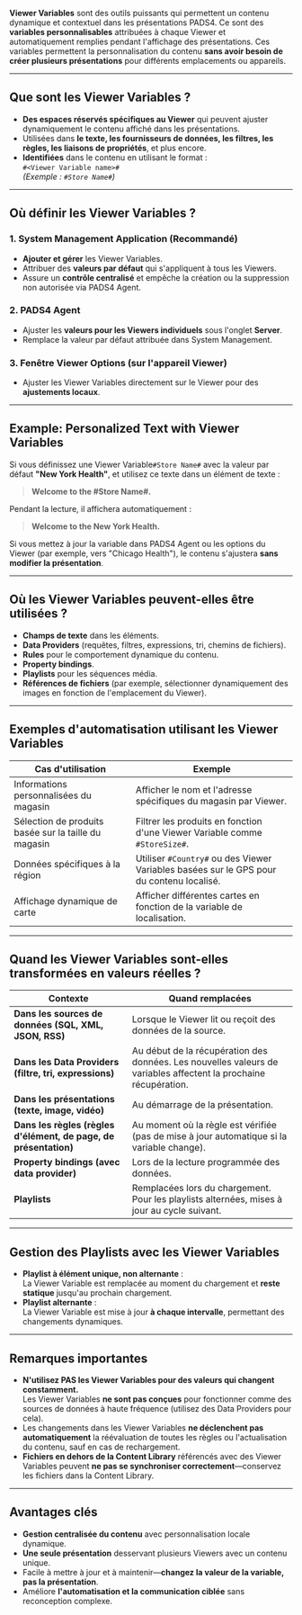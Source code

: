 **Viewer Variables** sont des outils puissants qui permettent un contenu dynamique et contextuel dans les présentations PADS4. Ce sont des **variables personnalisables** attribuées à chaque Viewer et automatiquement remplies pendant l'affichage des présentations. Ces variables permettent la personnalisation du contenu **sans avoir besoin de créer plusieurs présentations** pour différents emplacements ou appareils.

***

## **Que sont les Viewer Variables ?**

* **Des espaces réservés spécifiques au Viewer** qui peuvent ajuster dynamiquement le contenu affiché dans les présentations.
* Utilisées dans **le texte, les fournisseurs de données, les filtres, les règles, les liaisons de propriétés**, et plus encore.
* **Identifiées** dans le contenu en utilisant le format :\
  `#<Viewer Variable name>#`\
  *(Exemple : `#Store Name#`)*

***

## **Où définir les Viewer Variables ?**

### **1. System Management Application (Recommandé)**

* **Ajouter et gérer** les Viewer Variables.
* Attribuer des **valeurs par défaut** qui s'appliquent à tous les Viewers.
* Assure un **contrôle centralisé** et empêche la création ou la suppression non autorisée via PADS4 Agent.

### **2. PADS4 Agent**

* Ajuster les **valeurs pour les Viewers individuels** sous l'onglet **Server**.
* Remplace la valeur par défaut attribuée dans System Management.

### **3. Fenêtre Viewer Options (sur l'appareil Viewer)**

* Ajuster les Viewer Variables directement sur le Viewer pour des **ajustements locaux**.

***

## **Example: Personalized Text with Viewer Variables**

Si vous définissez une Viewer Variable`#Store Name#` avec la valeur par défaut **"New York Health"**, et utilisez ce texte dans un élément de texte :

> **Welcome to the #Store Name#.**

Pendant la lecture, il affichera automatiquement :

> **Welcome to the New York Health.**

Si vous mettez à jour la variable dans PADS4 Agent ou les options du Viewer (par exemple, vers "Chicago Health"), le contenu s'ajustera **sans modifier la présentation**.

***

## **Où les Viewer Variables peuvent-elles être utilisées ?**

* **Champs de texte** dans les éléments.
* **Data Providers** (requêtes, filtres, expressions, tri, chemins de fichiers).
* **Rules** pour le comportement dynamique du contenu.
* **Property bindings**.
* **Playlists** pour les séquences média.
* **Références de fichiers** (par exemple, sélectionner dynamiquement des images en fonction de l'emplacement du Viewer).

***

## **Exemples d'automatisation utilisant les Viewer Variables**

| **Cas d'utilisation**                                | **Exemple**                                                                              |
| ---------------------------------------------------- | ---------------------------------------------------------------------------------------- |
| Informations personnalisées du magasin               | Afficher le nom et l'adresse spécifiques du magasin par Viewer.                          |
| Sélection de produits basée sur la taille du magasin | Filtrer les produits en fonction d'une Viewer Variable comme `#StoreSize#`.              |
| Données spécifiques à la région                      | Utiliser `#Country#` ou des Viewer Variables basées sur le GPS pour du contenu localisé. |
| Affichage dynamique de carte                         | Afficher différentes cartes en fonction de la variable de localisation.                  |

***

## **Quand les Viewer Variables sont-elles transformées en valeurs réelles ?**

| **Contexte**                                                     | **Quand remplacées**                                                                                             |
| ---------------------------------------------------------------- | ---------------------------------------------------------------------------------------------------------------- |
| **Dans les sources de données (SQL, XML, JSON, RSS)**            | Lorsque le Viewer lit ou reçoit des données de la source.                                                        |
| **Dans les Data Providers (filtre, tri, expressions)**           | Au début de la récupération des données. Les nouvelles valeurs de variables affectent la prochaine récupération. |
| **Dans les présentations (texte, image, vidéo)**                 | Au démarrage de la présentation.                                                                                 |
| **Dans les règles (règles d'élément, de page, de présentation)** | Au moment où la règle est vérifiée (pas de mise à jour automatique si la variable change).                       |
| **Property bindings (avec data provider)**                       | Lors de la lecture programmée des données.                                                                       |
| **Playlists**                                                    | Remplacées lors du chargement. Pour les playlists alternées, mises à jour au cycle suivant.                      |

***

## **Gestion des Playlists avec les Viewer Variables**

* **Playlist à élément unique, non alternante** :\
  La Viewer Variable est remplacée au moment du chargement et **reste statique** jusqu'au prochain chargement.
* **Playlist alternante** :\
  La Viewer Variable est mise à jour **à chaque intervalle**, permettant des changements dynamiques.

***

## **Remarques importantes**

* **N'utilisez PAS les Viewer Variables pour des valeurs qui changent constamment.**\
  Les Viewer Variables **ne sont pas conçues** pour fonctionner comme des sources de données à haute fréquence (utilisez des Data Providers pour cela).
* Les changements dans les Viewer Variables **ne déclenchent pas automatiquement** la réévaluation de toutes les règles ou l'actualisation du contenu, sauf en cas de rechargement.
* **Fichiers en dehors de la Content Library** référencés avec des Viewer Variables peuvent **ne pas se synchroniser correctement**—conservez les fichiers dans la Content Library.

***

## **Avantages clés**

* **Gestion centralisée du contenu** avec personnalisation locale dynamique.
* **Une seule présentation** desservant plusieurs Viewers avec un contenu unique.
* Facile à mettre à jour et à maintenir—**changez la valeur de la variable, pas la présentation**.
* Améliore **l'automatisation et la communication ciblée** sans reconception complexe.
